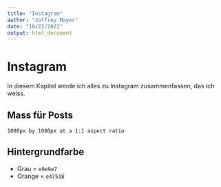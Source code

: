 ```yaml
---
title: "Instagram"
author: "Joffrey Mayer"
date: "10/22/2021"
output: html_document
---
```


# Instagram

In diesem Kapitel werde ich alles zu Instagram zusammenfassen, das ich weiss.

## Mass für Posts

```
1080px by 1080px at a 1:1 aspect ratio
```

## Hintergrundfarbe

- Grau = `e9e9e7`
- Orange = `e47518`


